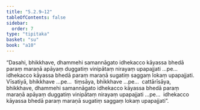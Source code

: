 ```yaml
---
title: "5.2.9–12"
tableOfContents: false
sidebar:
  order: 7
type: "tipitaka"
basket: "su"
book: "a10"
---
```



<DynamicBreadcrumb />

<Division number="229–232" book="a10" bookNo="17">

<Paragraph number="1524" book="a10">
“Dasahi, bhikkhave, dhammehi samannāgato idhekacco kāyassa bhedā paraṃ maraṇā apāyaṃ duggatiṃ vinipātaṃ nirayaṃ upapajjati …pe…  idhekacco kāyassa bhedā paraṃ maraṇā sugatiṃ saggaṃ lokaṃ upapajjati. Vīsatiyā, bhikkhave …pe…  tiṃsāya, bhikkhave …pe…  cattārīsāya, bhikkhave, dhammehi samannāgato idhekacco kāyassa bhedā paraṃ maraṇā apāyaṃ duggatiṃ vinipātaṃ nirayaṃ upapajjati …pe…  idhekacco kāyassa bhedā paraṃ maraṇā sugatiṃ saggaṃ lokaṃ upapajjati”.
</Paragraph>
</Division>